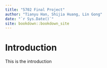 ```yaml
--- 
title: "5702 Final Project"
author: "Tianyu Han, Shijia Huang, Lin Gong"
date: "`r Sys.Date()`"
site: bookdown::bookdown_site
---
```


# Introduction
This is the introduction